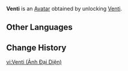 {{About|the Avatar|the playable character|Venti}}
{{Avatar Infobox
|title    = Venti
|id       = 2000
|image    = Venti Avatar.png
|type     = Character
|features = Venti
|obtain   = Unlock [[Venti]]
}}
'''Venti''' is an [[Avatar]] obtained by unlocking [[Venti]].

==Other Languages==
{{Other Languages|Venti}}

==Change History==
{{Change History|1.0}}

[[vi:Venti (Ảnh Đại Diện)]]